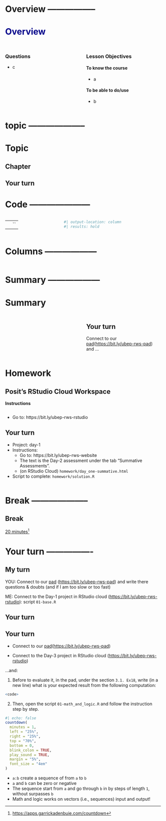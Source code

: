 # Overview -----------------

# Overview {style="color:darkblue;"}

## 

::: columns
::: {.column width="50%"}
### Questions

-   c
:::

::: {.column width="50%"}
### Lesson Objectives

#### To know the course

-   a

#### To be able to do/use

-   b
:::
:::

# topic --------------------

# Topic

## Chapter

::: callout-tip
:::

::: callout-caution
## Your turn
:::

# Code ---------------------

::: columns
::: {.column width="35%"}
|     |      |
|-----|------|
|     | \`\` |
:::

::: {.column width="65%"}
```r
#| output-location: column
#| results: hold

```
:::
:::

# Columns ------------------

::: columns
::: {.column width="50%"}
:::

::: {.column width="50%"}
:::
:::

# Summary ------------------

# Summary

::: columns
::: {.column width="50%"}
::: callout-important
:::
:::

::: {.column width="50%"}
::: callout-caution
## Your turn

Connect to our [pad](https://bit.ly/ubep-rws-pad)(<https://bit.ly/ubep-rws-pad>) and ...
:::
:::
:::

# Homework

## Posit's RStudio Cloud Workspace

**Instructions**

::: columns
::: {.column width="50%"}
-   Go to: https://bit.ly/ubep-rws-rstudio

::: callout-caution
## Your turn

-   Project: day-1
-   Instructions:
    -   Go to: https://bit.ly/ubep-rws-website
    -   The text is the Day-2 assessment under the tab "Summative Assessments".
    - (on RStudio Cloud) `homework/day_one-summative.html`
-   Script to complete: `homework/solution.R`
:::
:::
:::


# Break --------------------

## Break

[20 minutes](https://apps.garrickadenbuie.com/countdown/?_inputs_&time=%2220%3A00%22&update_every=%221%22&warn_time=%2204%3A00%22)[^templates-1]

[^templates-1]: <https://apps.garrickadenbuie.com/countdown>

# Your turn ----------------

## My turn

YOU: Connect to our [pad](https://bit.ly/ubep-rws-pad) (<https://bit.ly/ubep-rws-pad>) and write there questions & doubts (and if I am too slow or too fast)

ME: Connect to the Day-1 project in RStudio cloud (<https://bit.ly/ubep-rws-rstudio>): script `01-base.R`


## Your turn

::: callout-caution
## Your turn

-   Connect to our [pad](https://bit.ly/ubep-rws-pad)(<https://bit.ly/ubep-rws-pad>)

-   Connect to the Day-3 project in RStudio cloud (<https://bit.ly/ubep-rws-rstudio>)

...and:
:::

1.  Before to evaluate it, in the pad, under the section `3.1. Ex18`, write (in a new line) what is your expected result from the following computation:

``` r
<code>
```

2.  Then, open the script `01-math_and_logic.R` and follow the instruction step by step.

::: {.fragment .fade-out fragment-index="1"}
```r
#| echo: false
countdown(
  minutes = 1,
  left = "25%",
  right = "25%",
  top = "70%",
  bottom = 0,
  blink_colon = TRUE,
  play_sound = TRUE,
  margin = "5%",
  font_size = "4em"
)
```
:::

::: {.fragment .fade-in fragment-index="1"}
::: callout-important
-   `a:b` create a sequence of from `a` to `b`
-   `a` and `b` can be zero or negative
-   The sequence start from `a` and go through `b` in by steps of length `1`, without surpasses `b`
-   Math and logic works on vectors (i.e., sequences) input and output!
:::
:::
